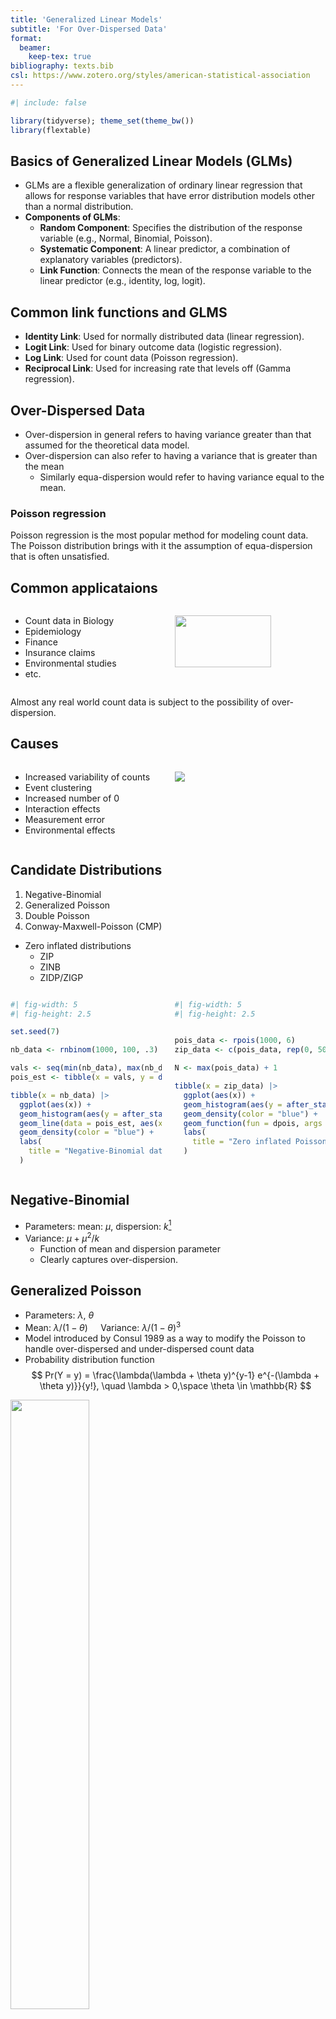 ```yaml
---
title: 'Generalized Linear Models'
subtitle: 'For Over-Dispersed Data'
format: 
  beamer: 
    keep-tex: true
bibliography: texts.bib
csl: https://www.zotero.org/styles/american-statistical-association
---
```


```r
#| include: false

library(tidyverse); theme_set(theme_bw())
library(flextable)
```

## Basics of Generalized Linear Models (GLMs)

- GLMs are a flexible generalization of ordinary linear regression that allows for response variables that have error distribution models other than a normal distribution.
- **Components of GLMs**:
  - **Random Component**: Specifies the distribution of the response variable (e.g., Normal, Binomial, Poisson).
  - **Systematic Component**: A linear predictor, a combination of explanatory variables (predictors).
  - **Link Function**: Connects the mean of the response variable to the linear predictor (e.g., identity, log, logit).

## Common link functions and GLMS

- **Identity Link**: Used for normally distributed data (linear regression).
- **Logit Link**: Used for binary outcome data (logistic regression).
- **Log Link**: Used for count data (Poisson regression).
- **Reciprocal Link**: Used for increasing rate that levels off (Gamma regression).


## Over-Dispersed Data
- Over-dispersion in general refers to having variance greater than that assumed for the theoretical data model.  
- Over-dispersion can also refer to having a variance that is greater than the mean
    - Similarly equa-dispersion would refer to having variance equal to the mean.

::: {.callout-note icon=false}
### Poisson regression

Poisson regression is the most popular method for modeling count data. The Poisson distribution brings with it the assumption of equa-dispersion that is often unsatisfied.
:::

## Common applicataions

::::{.columns}
:::{.column width="50%"}
- Count data in Biology
- Epidemiology
- Finance
- Insurance claims
- Environmental studies
- etc.
:::

:::{.column width="50%"}
![](daily_stock_trades.png){width="80%" fig-align="center"}

![](woodlark.png){width="50%" fig-align="center"}
:::

::::

:::{.def}
:::{.subsubtext}
Almost any real world count data is subject to the possibility of over-dispersion.
:::
:::

## Causes

::::{.columns}
:::{.column width="50%"}
- Increased variability of counts
- Event clustering
- Increased number of 0
- Interaction effects
- Measurement error
- Environmental effects
:::

:::{.column width="50%"}
![](topographic.png)
:::
::::

## Candidate Distributions

1. Negative-Binomial
2. Generalized Poisson
3. Double Poisson
4. Conway-Maxwell-Poisson (CMP)

- Zero inflated distributions
    - ZIP
    - ZINB
    - ZIDP/ZIGP
    
    
::::{.columns}
:::{.column width="50%"}

```r
#| fig-width: 5
#| fig-height: 2.5

set.seed(7)

nb_data <- rnbinom(1000, 100, .3)

vals <- seq(min(nb_data), max(nb_data))
pois_est <- tibble(x = vals, y = dpois(x, mean(nb_data)))

tibble(x = nb_data) |> 
  ggplot(aes(x)) + 
  geom_histogram(aes(y = after_stat(density))) +
  geom_line(data = pois_est, aes(x = x, y = y)) +
  geom_density(color = "blue") +
  labs(
    title = "Negative-Binomial data with fitted Poisson model"
  )
```
:::

:::{.column width="50%"}

```r
#| fig-width: 5
#| fig-height: 2.5


pois_data <- rpois(1000, 6)
zip_data <- c(pois_data, rep(0, 500))

N <- max(pois_data) + 1

tibble(x = zip_data) |> 
  ggplot(aes(x)) +
  geom_histogram(aes(y = after_stat(density))) +
  geom_density(color = "blue") +
  geom_function(fun = dpois, args = list(lambda = mean(zip_data)), n = N) +
  labs(
    title = "Zero inflated Poisson data with fitted Poisson model"
  )
```
:::
::::

## Negative-Binomial

- Parameters: mean: $\mu$, dispersion: $k$[^1]
- Variance: $\mu + \mu^2/k$
    - Function of mean and dispersion parameter
    - Clearly captures over-dispersion.

[^1]: The classic negative-binomial is parameterized as number of success and probability of success, $r$ and $p$.


## Generalized Poisson

- Parameters: $\lambda$, $\theta$
- Mean: $\lambda / (1- \theta) \quad$ Variance: $\lambda / (1- \theta)^3$
- Model introduced by Consul 1989 as a way to modify the Poisson to handle over-dispersed and under-dispersed count data
- Probability distribution function
$$
Pr(Y = y) = \frac{\lambda(\lambda + \theta y)^{y-1} e^{-(\lambda + \theta y)}}{y!}, \quad \lambda > 0,\space \theta \in \mathbb{R}
$$

![](gp_table.png){width="50%" fig-align="center"}

## Double Poisson

- Parameters: $\mu$, $\theta$
- Mean: $\mu \quad$ Variance:[^2] $\mu / \theta$
- Extension of the double exponential family [@efron_double_1986] with approximate pmf
$$
Pr(Y = y) = (\theta^{1/2}e^{-\theta\mu}) \left(\frac{e^{y}y^y}{y!}\right) \left(\frac{e \mu}{y}\right)^{\theta y}
$$
- The exact double Poisson (DP) density includes a normalizing constant $\sum_{y=0}^{\infty} Pr(Y = y) \approx 1 + \frac{1 - \theta}{12\mu\theta}(1 + \frac{1}{\mu\theta})$

[^2]: Over-dispersed for $(\theta < 1)$, under-dispersed for $(\theta > 1)$, Poisson$(\theta = 1)$

## Conway-Maxwell Poisson (CMP)

- Parameters:[^3] $\lambda$, $\nu$
- Mean: $\mu \approx \lambda + 1/2\nu - 1/2 \quad$ Variance:[^4] $\sigma^2 \approx \lambda / \nu$
- Weighted Poison distribution with pmf:
$$
Pr(Y = y) = \frac{\lambda^y}{(y!)^\nu Z(\lambda, \nu)}, \quad Z(\lambda, \nu) = \sum_{y=0}^\infty \frac{\lambda^y}{(y!)^\nu}
$$
- Includes spacial cases [@sellers_com-poisson_2012] of Poison when $\nu = 1$, geometric when $\nu \to 0$, and Bernoulli when $\nu \to \infty$

[^3]: A mean parameterized CMP was introduced with better interpretation and computation [@huang_mean-parametrized_2017] 
[^4]: Approximations only accurate under specific conditions $\lambda > 10^\nu$ or $\nu \le 1$ [@sellers_com-poisson_2012] 

## Zero Inflated Distributions

- Zero inflated distributions are piece-wise distributions with components for 0s and non-0s
- For example the zero inflated Poisson (ZIP) has pmf
$$
Pr(Y = y) = \cases{
  \pi + (1-\pi)e^{-\lambda} &\text{if } y = 0\\
  (1 - \pi)\frac{\lambda^y e^{-\lambda}}{y!} &\text{if } y = 1, 2, \ldots
}
$$
- Zero inflated framework extends to other distributions to further capture over-dispersion and zero inflation
- Models can be fit using the `zeroinfl()` function in the package `pscl`

## Model comparisons {.smaller}

- 2008 Bayesian paper compares the Generalized Poisson distribution, [@gschlosl_modelling_2008]

```r
tribble(
  ~Model, ~Poisson, ~NB, ~GP,
  "DIC", 1291.8, 1273.9, 1265.6
) |> 
  flextable()
```

- Car crash analysis using the DP and CMP model [@zou_evaluating_2013]

```r
tribble(
  ~Model, ~DP, ~NB, ~CMP,
  "AIC", 3268.2, 3199.2, NA,
  "MSPE", 2.62, 2.727, 2.73 
) |> 
  flextable()
```


- Bayesian paper compared Poisson, Negative Binomial, and CMP for longitudinal counts using DIC to compare. [@alam_bayesian_2023]

```r
tribble(
  ~Model, ~Poisson, ~NB, ~CMP,
  "DIC", 1362.39, 1350.67, 1348.87
) |>
  flextable()
```

## Further Comparison {.smaller}

- Another Bayesian paper compared using AIC and shows the following results [@sellers_flexible_2010]

```r
tribble(
  ~Model, ~CMP, ~Poisson, ~"Neg-Bin",
  "AIC", 5073, 5589, 5077
) |>
  flextable()
```

- Mean parameterized CMP AIC and run time

```r
tribble(
  ~Model, ~GP, ~"CMP(Mean-param)", ~CMP,
  "AIC", 453.75, 440.82, 440.50,
  "Run time (Sec)", 0.33, 8.5, 31.5
) |> 
  flextable() |> 
  autofit()
```

- Zero inflated Poisson regression model comparison for occupational injuries [@wang_bivariate_2003]

```r
tribble(
  ~Model, ~Poisson, ~ZIP,
  "Log-Likelihood", -409.678, -397.704
) |> 
  flextable() |> 
  autofit()
```


## Results

- It has been found and shown that modeling over-dispersed data with improper distributions leads to biased results.
- To prevent biased results from over dispersed data, using models such as the CMP, GP, or DP model can prove beneficial
- Zero inflated models have better fit when there are increased number of zeros observed and can easily be implemented
- Some of these models are easy to implement such as the CMP and CMP(mean-parameterized) in packages `COMPoissonReg` and `mpcmp`


## References


